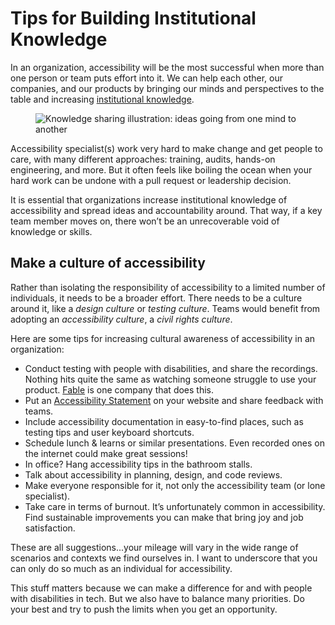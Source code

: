 # Tips for Building Institutional Knowledge

In an organization, accessibility will be the most successful when more than one person or team puts effort into it. We can help each other, our companies, and our products by bringing our minds and perspectives to the table and increasing [institutional knowledge](https://www.oneil.com/the-importance-of-documenting-institutional-knowledge-six-benefits-for-your-organization/).

<figure className="my-6">
    <img src="/Knowledge-Sharing.jpg" alt="Knowledge sharing illustration: ideas going from one mind to another" />
</figure>

Accessibility specialist(s) work very hard to make change and get people to care, with many different approaches: training, audits, hands-on engineering, and more. But it often feels like boiling the ocean when your hard work can be undone with a pull request or leadership decision.

It is essential that organizations increase institutional knowledge of accessibility and spread ideas and accountability around. That way, if a key team member moves on, there won’t be an unrecoverable void of knowledge or skills.

## Make a culture of accessibility

Rather than isolating the responsibility of accessibility to a limited number of individuals, it needs to be a broader effort. There needs to be a culture around it, like a _design culture_ or _testing culture_. Teams would benefit from adopting an _accessibility culture_, a _civil rights culture_.

Here are some tips for increasing cultural awareness of accessibility in an organization:

- Conduct testing with people with disabilities, and share the recordings. Nothing hits quite the same as watching someone struggle to use your product. [Fable](https://makeitfable.com/) is one company that does this.
- Put an [Accessibility Statement](https://www.w3.org/WAI/planning/statements/) on your website and share feedback with teams.
- Include accessibility documentation in easy-to-find places, such as testing tips and user keyboard shortcuts.
- Schedule lunch & learns or similar presentations. Even recorded ones on the internet could make great sessions!
- In office? Hang accessibility tips in the bathroom stalls.
- Talk about accessibility in planning, design, and code reviews.
- Make everyone responsible for it, not only the accessibility team (or lone specialist).
- Take care in terms of burnout. It’s unfortunately common in accessibility. Find sustainable improvements you can make that bring joy and job satisfaction.

These are all suggestions...your mileage will vary in the wide range of scenarios and contexts we find ourselves in. I want to underscore that you can only do so much as an individual for accessibility.

This stuff matters because we can make a difference for and with people with disabilities in tech. But we also have to balance many priorities. Do your best and try to push the limits when you get an opportunity.
